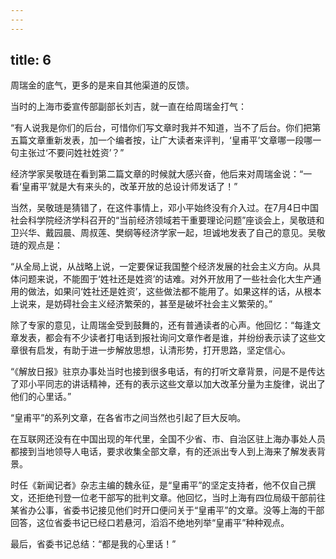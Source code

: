 ```yaml
---
---
---
```

title: 6
---



周瑞金的底气，更多的是来自其他渠道的反馈。

当时的上海市委宣传部副部长刘吉，就一直在给周瑞金打气：

“有人说我是你们的后台，可惜你们写文章时我并不知道，当不了后台。你们把第五篇文章重新发表，加一个编者按，让广大读者来评判，‘皇甫平’文章哪一段哪一句主张过‘不要问姓社姓资’？”

经济学家吴敬琏在看到第二篇文章的时候就大感兴奋，他后来对周瑞金说：“一看‘皇甫平’就是大有来头的，改革开放的总设计师发话了！”

当然，吴敬琏是猜错了，在这件事情上，邓小平始终没有介入过。在7月4日中国社会科学院经济学科召开的“当前经济领域若干重要理论问题”座谈会上，吴敬琏和卫兴华、戴园晨、周叔莲、樊纲等经济学家一起，坦诚地发表了自己的意见。吴敬琏的观点是：

“从全局上说，从战略上说，一定要保证我国整个经济发展的社会主义方向。从具体问题来说，不能囿于‘姓社还是姓资’的诘难。对外开放用了一些社会化大生产通用的做法，如果问‘姓社还是姓资’，这些做法都不能用了。如果这样的话，从根本上说来，是妨碍社会主义经济繁荣的，甚至是破坏社会主义繁荣的。”

除了专家的意见，让周瑞金受到鼓舞的，还有普通读者的心声。他回忆：“每逢文章发表，都会有不少读者打电话到报社询问文章作者是谁，并纷纷表示读了这些文章很有启发，有助于进一步解放思想，认清形势，打开思路，坚定信心。

“《解放日报》驻京办事处当时也接到很多电话，有的打听文章背景，问是不是传达了邓小平同志的讲话精神，还有的表示这些文章以加大改革分量为主旋律，说出了他们的心里话。”

“皇甫平”的系列文章，在各省市之间当然也引起了巨大反响。

在互联网还没有在中国出现的年代里，全国不少省、市、自治区驻上海办事处人员都接到当地领导人电话，要求收集全部文章，有的还派出专人到上海来了解发表背景。

时任《新闻记者》杂志主编的魏永征，是“皇甫平”的坚定支持者，他不仅自己撰文，还拒绝刊登一位老干部写的批判文章。他回忆，当时上海有四位局级干部前往某省办公事，省委书记接见他们时开口便问关于“皇甫平”的文章。没等上海的干部回答，这位省委书记已经口若悬河，滔滔不绝地列举“皇甫平”种种观点。

最后，省委书记总结：“都是我的心里话！”